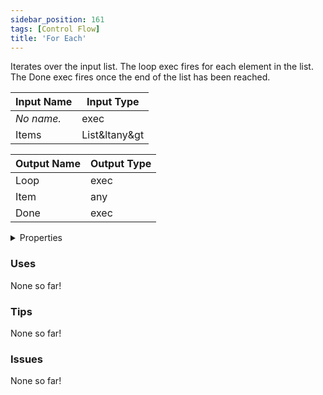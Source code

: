 ```yaml
---
sidebar_position: 161
tags: [Control Flow]
title: 'For Each'
---
```


Iterates over the input list. The loop exec fires for each element in the list. The Done exec fires once the end of the list has been reached.




<EsbSvg />

| Input Name | Input Type |
|-----------|-----------|
| *No name.* | exec |
| Items | List&ltany&gt |

| Output Name | Output Type |
|-----------|-----------|
| Loop | exec |
| Item | any |
| Done | exec |


<details>
  <summary>Properties</summary>
  <div>
    <div>
    <table>
      <thead>
        <tr>
          <th>Is beta required?</th>
          <th>❌</th>
        </tr>
        <tr>
          <th>Is this chip a trolling risk?</th>
          <th>❌</th>
        </tr>
        <tr>
          <th>Is this chip a role assignment risk?</th>
          <th>❌</th>
        </tr>
        <tr>
          <th>Chip UUID</th>
          <th>744e5311-6cc7-4130-962e-fe050a475d43</th>
        </tr>
      </thead>
    </table>
    </div>
  </div>
</details>

### Uses

None so far!

### Tips

None so far!

### Issues

None so far!
